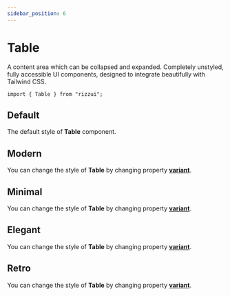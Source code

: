 ```yaml
---
sidebar_position: 6
---
```



# Table

A content area which can be collapsed and expanded. Completely unstyled, fully accessible UI components, designed to integrate beautifully with Tailwind CSS.

```tsx
import { Table } from "rizzui";
```

<div className="mb-20 md:mb-28" />

## Default

The default style of **Table** component.

<Paper>
  <TableDemo />
</Paper>

<div className="mb-16" />

## Modern

You can change the style of **Table** by changing property [**variant**](#table-variants).

<Paper>
  <TableDemo variant="modern" />
</Paper>

<div className="mb-16" />

## Minimal

You can change the style of **Table** by changing property [**variant**](#table-variants).

<Paper>
  <TableDemo variant="minimal" />
</Paper>

## Elegant

You can change the style of **Table** by changing property [**variant**](#table-variants).

<Paper>
  <TableDemo variant="elegant" />
</Paper>

## Retro

You can change the style of **Table** by changing property [**variant**](#table-variants).

<Paper>
  <TableDemo variant="retro" />
</Paper>
